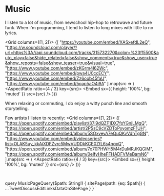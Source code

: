

<PageLayout>
<main>

# Music

I listen to a lot of music, from newschool hip-hop to retrowave and future funk.
When I'm programming, I tend to listen to long mixes with little to no lyrics.

<Grid columns={[1, 2]}>
  {[
    "https://youtube.com/embed/XASxefdL2eQ",
    "https://w.soundcloud.com/player/?url=https%3A//api.soundcloud.com/tracks/315732270&color=%23ff5500&auto_play=false&hide_related=false&show_comments=true&show_user=true&show_reposts=false&show_teaser=true&visual=true",
    "https://www.youtube.com/embed/zKGrm4l62Wc",
    "https://www.youtube.com/embed/pwa4U0ccECY",
    "https://www.youtube.com/embed/Zz6oob45faU",
    "https://www.youtube.com/embed/5qap5aO4i9A"
  ].map(src => (
    <AspectRatio ratio={4 / 3} key={src}>
      <Embed sx={{ height: '100%', bg: 'muted' }} src={src} />
    </AspectRatio>
  ))}
</Grid>

When relaxing or commuting, I do enjoy a witty punch line and smooth storytelling.

Few artists I listen to recently:
<Grid columns={[1, 2]}>
  {[
    "https://open.spotify.com/embed/playlist/37i9dQZF1DX7foYGnjLMgQ",
    "https://open.spotify.com/embed/artist/2P5sC9cVZDToPxyomzF1UH",
    "https://open.spotify.com/embed/album/5SOxvevA7eQuQKvVdhTgGN",
    "https://www.youtube.com/embed/videoseries?list=OLAK5uy_kkAiXDFZvrc5MwVUDDkKCE0ZfL6s4nqxQ",
    "https://open.spotify.com/embed/album/7o70PHWH5M4rDuMRJKQGIM",
    "https://open.spotify.com/embed/album/0elfyHheFFHADFVMeBamN6"
  ].map(src => (
    <AspectRatio ratio={4 / 3} key={src}>
      <Embed sx={{ height: '100%', bg: 'muted' }} src={src} />
    </AspectRatio>
  ))}
</Grid>

<p>&nbsp;</p>

<TweetDiscussEditLinks socialLinks={props.data.sitePage.socialLinks} />

</main>
</PageLayout>


  query MusicPageQuery($path: String!) {
    sitePage(path: {eq: $path}) {
      ...TweetDiscussEditLinksDataOnSitePage
    }
  }
`
